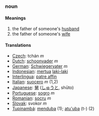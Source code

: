 ===noun===
====Meanings====
#the father of someone's [[husband]]
#the father of someone's [[wife]]

====Translations====

*[[Czech]]: tchán  ''m''
*[[Dutch]]: [[schoonvader]] ''m''
*[[German]]: [[Schwiegervater]] ''m''
*[[Indonesian]]: [[mertua]] [[laki-laki]]
*[[Interlingua]]: [[patre affin]]
*[[Italian]]: [[suocero]] ''m'' (1,2)
*[[Japanese]]: [[舅]] ([[しゅうと]], shūto)
*[[Portuguese]]: [[sogro]] ''m''
*[[Romanian]]: [[socru]] ''m''
*[[Slovak]]: svokor ''m''
*[[Tupinambá]]: [[menduba]] (1); [[atu'uba]] (t-) (2)